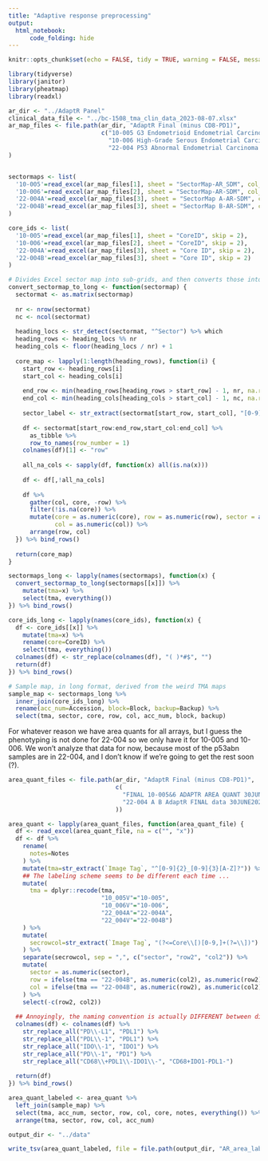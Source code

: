 ```yaml
---
title: "Adaptive response preprocessing"
output: 
  html_notebook:
      code_folding: hide
---
```



```r
knitr::opts_chunk$set(echo = FALSE, tidy = TRUE, warning = FALSE, message = FALSE, cache = TRUE, cache.lazy = FALSE, fig.width = 8, fig.height = 4.5)
```

```r
library(tidyverse)
library(janitor)
library(pheatmap)
library(readxl)
```

```r
ar_dir <- "../AdaptR Panel"
clinical_data_file <- "../bc-1508_tma_clin_data_2023-08-07.xlsx"
ar_map_files <- file.path(ar_dir, "AdaptR Final (minus CD8-PD1)", 
                          c("10-005 G3 Endometrioid Endometrial Carcinoma.xls",
                            "10-006 High-Grade Serous Endometrial Carcinoma.xls",
                            "22-004 P53 Abnormal Endometrial Carcinoma Tumours (mixed sites) - BnT_AR Map.xlsx")
)


sectormaps <- list(
  '10-005'=read_excel(ar_map_files[1], sheet = "SectorMap-AR_SDM", col_names = FALSE, skip = 2),
  '10-006'=read_excel(ar_map_files[2], sheet = "SectorMap-AR-SDM", col_names = FALSE, skip = 2),
  '22-004A'=read_excel(ar_map_files[3], sheet = "SectorMap A-AR-SDM", col_names = FALSE, skip = 2),
  '22-004B'=read_excel(ar_map_files[3], sheet = "SectorMap B-AR-SDM", col_names = FALSE, skip = 2)
)

core_ids <- list(
  '10-005'=read_excel(ar_map_files[1], sheet = "CoreID", skip = 2),
  '10-006'=read_excel(ar_map_files[2], sheet = "CoreID", skip = 2),
  '22-004A'=read_excel(ar_map_files[3], sheet = "Core ID", skip = 2),
  '22-004B'=read_excel(ar_map_files[3], sheet = "Core ID", skip = 2)
)
```

```r
# Divides Excel sector map into sub-grids, and then converts those into long format
convert_sectormap_to_long <- function(sectormap) {
  sectormat <- as.matrix(sectormap)
  
  nr <- nrow(sectormat)
  nc <- ncol(sectormat)
  
  heading_locs <- str_detect(sectormat, "^Sector") %>% which
  heading_rows <- heading_locs %% nr
  heading_cols <- floor(heading_locs / nr) + 1
  
  core_map <- lapply(1:length(heading_rows), function(i) {
    start_row <- heading_rows[i]
    start_col <- heading_cols[i]
    
    end_row <- min(heading_rows[heading_rows > start_row] - 1, nr, na.rm = TRUE)
    end_col <- min(heading_cols[heading_cols > start_col] - 1, nc, na.rm = TRUE)
    
    sector_label <- str_extract(sectormat[start_row, start_col], "[0-9]+")
    
    df <- sectormat[start_row:end_row,start_col:end_col] %>% 
      as_tibble %>% 
      row_to_names(row_number = 1) 
    colnames(df)[1] <- "row"
    
    all_na_cols <- sapply(df, function(x) all(is.na(x)))
    
    df <- df[,!all_na_cols]
    
    df %>% 
      gather(col, core, -row) %>%
      filter(!is.na(core)) %>%
      mutate(core = as.numeric(core), row = as.numeric(row), sector = as.numeric(sector_label),
             col = as.numeric(col)) %>%
      arrange(row, col)
  }) %>% bind_rows()
  
  return(core_map)
}
```

```r
sectormaps_long <- lapply(names(sectormaps), function(x) {
  convert_sectormap_to_long(sectormaps[[x]]) %>%
    mutate(tma=x) %>%
    select(tma, everything())
}) %>% bind_rows()

core_ids_long <- lapply(names(core_ids), function(x) {
  df <- core_ids[[x]] %>%
    mutate(tma=x) %>%
    rename(core=CoreID) %>%
    select(tma, everything())
  colnames(df) <- str_replace(colnames(df), "( )*#$", "")
  return(df)
}) %>% bind_rows()

# Sample map, in long format, derived from the weird TMA maps
sample_map <- sectormaps_long %>% 
  inner_join(core_ids_long) %>%
  rename(acc_num=Accession, block=Block, backup=Backup) %>%
  select(tma, sector, core, row, col, acc_num, block, backup)
```

For whatever reason we have area quants for all arrays, but I guess the phenotyping is not done for 22-004 so we only have it for 10-005 and 10-006. We won't analyze that data for now, because most of the p53abn samples are in 22-004, and I don't know if we're going to get the rest soon (?). 

```r
area_quant_files <- file.path(ar_dir, "AdaptR Final (minus CD8-PD1)",
                              c(
                                "FINAL 10-005&6 ADAPTR AREA QUANT 30JUN23.xlsx",
                                "22-004 A B AdaptR FINAL data 30JUNE2023.xlsx"
                              ))

area_quant <- lapply(area_quant_files, function(area_quant_file) {
  df <- read_excel(area_quant_file, na = c("", "x"))
  df <- df %>%
    rename(
      notes=Notes
    ) %>%
    mutate(tma=str_extract(`Image Tag`, "^[0-9]{2}_[0-9]{3}[A-Z]?")) %>%
    ## The labeling scheme seems to be different each time ... 
    mutate(
      tma = dplyr::recode(tma,
                          "10_005V"="10-005",
                          "10_006V"="10-006",
                          "22_004A"="22-004A",
                          "22_004V"="22-004B")
    ) %>%
    mutate(
      secrowcol=str_extract(`Image Tag`, "(?<=Core\\[)[0-9,]+(?=\\])")
    ) %>%
    separate(secrowcol, sep = ",", c("sector", "row2", "col2")) %>%
    mutate(
      sector = as.numeric(sector),
      row = ifelse(tma == "22-004B", as.numeric(col2), as.numeric(row2)),
      col = ifelse(tma == "22-004B", as.numeric(row2), as.numeric(col2))
    ) %>%
    select(-c(row2, col2))
  
  ## Annoyingly, the naming convention is actually DIFFERENT between different arrays (e.g. IDO-1 and IDO1) ...
  colnames(df) <- colnames(df) %>% 
    str_replace_all("PD\\-L1", "PDL1") %>%
    str_replace_all("PDL\\-1", "PDL1") %>%
    str_replace_all("IDO\\-1", "IDO1") %>%
    str_replace_all("PD\\-1", "PD1") %>%
    str_replace_all("CD68\\+PDL1\\-IDO1\\-", "CD68+IDO1-PDL1-")
  
  return(df)
}) %>% bind_rows()

area_quant_labeled <- area_quant %>%
  left_join(sample_map) %>%
  select(tma, acc_num, sector, row, col, core, notes, everything()) %>%
  arrange(tma, sector, row, col, acc_num)
```

```r
output_dir <- "../data"

write_tsv(area_quant_labeled, file = file.path(output_dir, "AR_area_labeled.tsv"))
```
